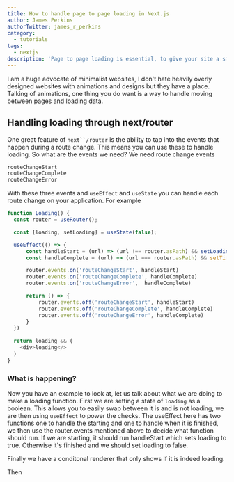 ```yaml
---
title: How to handle page to page loading in Next.js
author: James Perkins
authorTwitter: james_r_perkins
category:
  - tutorials
tags:
  - nextjs
description: 'Page to page loading is essential, to give your site a smooth experience.'
---
```


I am a huge advocate of minimalist websites, I don't hate heavily overly designed websites with animations and designs but they have a place. Talking of animations, one thing you do want is a way to handle moving between pages and loading data.&#x20;


Handling loading through next/router&#x20;
------------------------------------------

One great feature of `next``/router` is the ability to tap into the events that happen during a route change. This means you can use these to handle loading. So what are the events we need? We need route change events&#x20;

```javascript
routeChangeStart
routeChangeComplete
routeChangeError
```

With these three events and `useEffect` and `useState` you can handle each route change on your application. For example

```javascript
function Loading() {
  const router = useRouter();

  const [loading, setLoading] = useState(false);

  useEffect(() => {
      const handleStart = (url) => (url !== router.asPath) && setLoading(true);
      const handleComplete = (url) => (url === router.asPath) && setTimeout(() =>{setLoading(false)},2000);

      router.events.on('routeChangeStart', handleStart)
      router.events.on('routeChangeComplete', handleComplete)
      router.events.on('routeChangeError',  handleComplete)

      return () => {
          router.events.off('routeChangeStart', handleStart)
          router.events.off('routeChangeComplete', handleComplete)
          router.events.off('routeChangeError', handleComplete)
      }
  })
  
  return loading && (
    <div>loading</>
  )
}
```

### What is happening?

Now you have an example to look at, let us talk about what we are doing to make a loading function. First we are setting a state of `loading` as a boolean. This allows you to easily swap between it is and is not loading, we are then using `useEffect` to power the checks. The useEffect here has two functions one to handle the starting and one to handle when it is finished, we then use the router.events mentioned above to decide what function should run. If we are starting, it should run handleStart which sets loading to true. Otherwise it's finished and we should set loading to false. 

Finally we have a conditonal renderer that only shows if it is indeed loading. 

Then 
